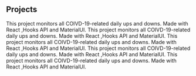## Projects

<ProjectCard title="COVID-19 Tracker" link="https://www.behance.net/gallery/58937147/Freiheit" bg="linear-gradient(to right, #D4145A 0%, #FBB03B 100%)">
This project monitors all COIVD-19-related daily ups and downs. Made with React ,Hooks API and MaterialUI.   
</ProjectCard>

<ProjectCard title="COVID-19 Tracker" link="https://www.behance.net/gallery/58937147/Freiheit" bg="linear-gradient(to right, #D4145A 0%, #FBB03B 100%)">
This project monitors all COIVD-19-related daily ups and downs. Made with React ,Hooks API and MaterialUI.   
</ProjectCard>

<ProjectCard title="COVID-19 Tracker" link="https://www.behance.net/gallery/58937147/Freiheit" bg="linear-gradient(to right, #D4145A 0%, #FBB03B 100%)">
This project monitors all COIVD-19-related daily ups and downs. Made with React ,Hooks API and MaterialUI.   
</ProjectCard>

<ProjectCard title="COVID-19 Tracker" link="https://www.behance.net/gallery/58937147/Freiheit" bg="linear-gradient(to right, #D4145A 0%, #FBB03B 100%)">
This project monitors all COIVD-19-related daily ups and downs. Made with React ,Hooks API and MaterialUI.   
</ProjectCard>

<ProjectCard title="COVID-19 Tracker" link="https://www.behance.net/gallery/58937147/Freiheit" bg="linear-gradient(to right, #D4145A 0%, #FBB03B 100%)">
This project monitors all COIVD-19-related daily ups and downs. Made with React ,Hooks API and MaterialUI.   
</ProjectCard>